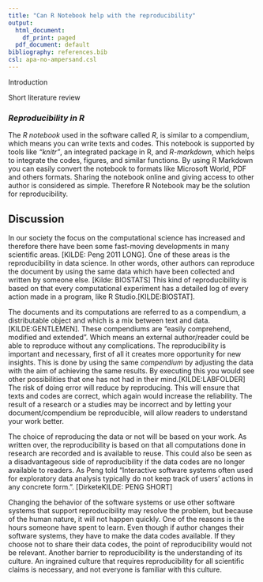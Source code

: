 ```yaml
---
title: "Can R Notebook help with the reproducibility"
output:
  html_document:
    df_print: paged
  pdf_document: default
bibliography: references.bib
csl: apa-no-ampersand.csl
---
```


Introduction

Short literature review

### ***Reproducibility in R***

The *R notebook* used in the software called *R*, is similar to a compendium, which means you can write texts and codes. This notebook is supported by tools like *“knitr”*, an integrated package in R, and *R-markdown*, which helps to integrate the codes, figures, and similar functions. By using R Markdown you can easily convert the notebook to formats like Microsoft World, PDF and others formats. Sharing the notebook online and giving access to other author is considered as simple. Therefore R Notebook may be the solution for reproducibility. 

## **Discussion**

In our society the focus on the computational science has increased and therefore there have been some fast-moving developments in many scientific areas. [KILDE: Peng 2011 LONG]. One of these areas is the reproducibility in data science. In other words, other authors can reproduce the document by using the same data which have been collected and written by someone else. [Kilde: BIOSTATS] This kind of reproducibility is based on that every computational experiment has a detailed log of every action made in a program, like R Studio.[KILDE:BIOSTAT].

The documents and its computations are referred to as a compendium, a distributable object and which is a mix between text and data. [KILDE:GENTLEMEN]. These compendiums are "easily comprehend, modified and extended". Which means an external author/reader could be able to reproduce without any complications. The reproducibility is important and necessary, first of all it creates more opportunity for new insights. This is done by using the same *compendium* by adjusting the data with the aim of achieving the same results. By executing this you would see other possibilities that one has not had in their mind.[KILDE:LABFOLDER] The risk of doing error will reduce by reproducing. This will ensure that texts and codes are correct, which again would increase the reliability. The result of a research or a studies may be incorrect and by letting your document/compendium be reproducible, will allow readers to understand your work better. 

The choice of reproducing the data or not will be based on your work. As written over, the reproducibility is based on that all computations done in research are recorded and is available to reuse. This could also be seen as a disadvantageous side of reproducibility if the data codes are no longer available to readers. As Peng told "Interactive software systems often used for exploratory data analysis typically do not keep track of users' actions in any concrete form.". [DirketeKILDE: PENG SHORT] 

Changing the behavior of the software systems or use other software systems that support reproducibility may resolve the problem, but because of the human nature, it will not happen quickly. One of the reasons is the hours someone have spent to learn. Even though if author changes their software systems, they have to make the data codes available. If they choose not to share their data codes, the point of reproducibility would not be relevant. Another barrier to reproducibility is the understanding of its culture. An ingrained culture that requires reproducibility for all scientific claims is necessary, and not everyone is familiar with this culture.










